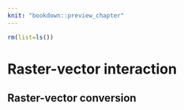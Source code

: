 ```yaml
---
knit: "bookdown::preview_chapter"
---
```


```r
rm(list=ls())
```

# Raster-vector interaction {#raster-vector}

<!-- 
- crop
- extract
-->

## Raster-vector conversion

<!-- 
- rasterize, rasterToPoints, rasterToPolygons, rasterToContour
-->